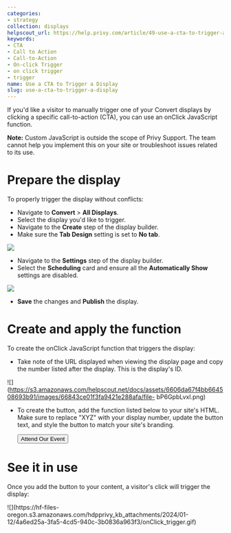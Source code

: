```yaml
---
categories:
- strategy
collection: displays
helpscout_url: https://help.privy.com/article/49-use-a-cta-to-trigger-a-display
keywords:
- CTA
- Call to Action
- Call-to-Action
- On-click Trigger
- on click trigger
- trigger
name: Use a CTA to Trigger a Display
slug: use-a-cta-to-trigger-a-display
---
```

If you'd like a visitor to manually trigger one of your Convert displays by
clicking a specific call-to-action (CTA), you can use an onClick JavaScript
function.

**Note:** Custom JavaScript is outside the scope of Privy Support. The team
cannot help you implement this on your site or troubleshoot issues related to
its use.

# Prepare the display

To properly trigger the display without conflicts:

  * Navigate to **Convert** > **All Displays**.
  * Select the display you'd like to trigger. 
  * Navigate to the **Create** step of the display builder.
  * Make sure the **Tab Design** setting is set to **No tab**. 

![](https://s3.amazonaws.com/helpscout.net/docs/assets/6606da67f4bb664508693b91/images/6684396d5173914f806c280a/file-R6Y723lH69.png)

  * Navigate to the **Settings** step of the display builder. 
  * Select the **Scheduling** card and ensure all the **Automatically Show** settings are disabled. 

![](https://s3.amazonaws.com/helpscout.net/docs/assets/6606da67f4bb664508693b91/images/66843c645173914f806c280f/file-0gxyGhqdEg.gif)

  * **Save** the changes and **Publish** the display. 

# Create and apply the function

To create the onClick JavaScript function that triggers the display:

  * Take note of the URL displayed when viewing the display page and copy the number listed after the display. This is the display's ID. 

![](https://s3.amazonaws.com/helpscout.net/docs/assets/6606da67f4bb664508693b91/images/66843ce01f3fa9421e288afa/file-
bP6GpbLvxl.png)

  * To create the button, add the function listed below to your site's HTML. Make sure to replace "XYZ" with your display number, update the button text, and style the button to match your site's branding. 

    
    
    <button onClick="Privy('show', XYZ);">Attend Our Event</button>
    

# See it in use

Once you add the button to your content, a visitor's click will trigger the
display:

![](https://hf-files-
oregon.s3.amazonaws.com/hdpprivy_kb_attachments/2024/01-12/4a6ed25a-3fa5-4cd5-940c-3b0836a963f3/onClick_trigger.gif)

